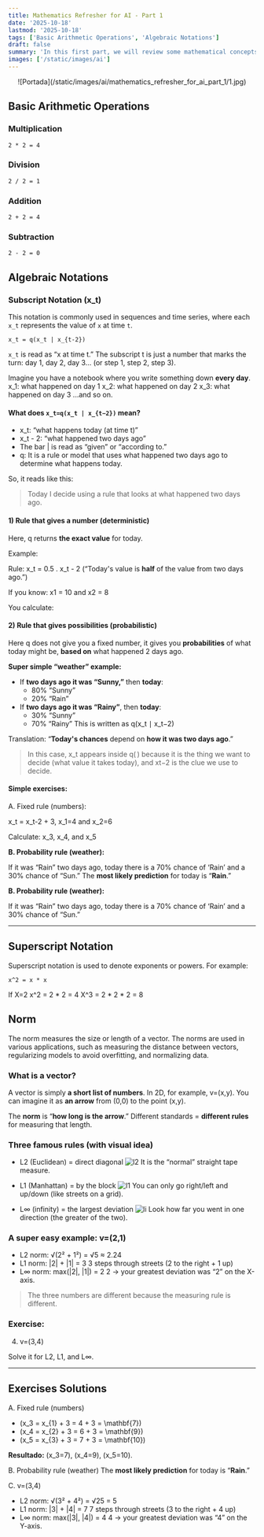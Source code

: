 ```yaml
---
title: Mathematics Refresher for AI - Part 1
date: '2025-10-18'
lastmod: '2025-10-18'
tags: ['Basic Arithmetic Operations', 'Algebraic Notations']
draft: false
summary: 'In this first part, we will review some mathematical concepts that are fundamental for understanding Artificial Intelligence and Machine Learning algorithms.'
images: ['/static/images/ai']
---
```


<p align="center">
  ![Portada](/static/images/ai/mathematics_refresher_for_ai_part_1/1.jpg)
</p>

<TOCInline toc={props.toc} exclude="Introduction" />

## Basic Arithmetic Operations

### Multiplication
```
2 * 2 = 4
```

### Division
```
2 / 2 = 1
``` 

### Addition
```
2 + 2 = 4
```

### Subtraction
```
2 - 2 = 0
``` 

## Algebraic Notations

### Subscript Notation (x_t)
This notation is commonly used in sequences and time series, where each `x_t` represents the value of `x` at time `t`.
```
x_t = q(x_t | x_{t-2})
```

`x_t` is read as “x at time t.” The subscript t is just a number that marks the turn: day 1, day 2, day 3... (or step 1, step 2, step 3).

Imagine you have a notebook where you write something down **every day**.
x_1: what happened on day 1
x_2: what happened on day 2
x_3: what happened on day 3
...and so on.

#### What does ```x_t=q(x_t | x_{t−2})``` mean?

- x_t: “what happens today (at time t)”
- x_t - 2: “what happened two days ago”
- The bar | is read as “given” or “according to.”
- q: It is a rule or model that uses what happened two days ago to determine what happens today.

So, it reads like this:
> Today I decide using a rule that looks at what happened two days ago.

#### 1) Rule that gives a number (deterministic)

Here, q returns **the exact value** for today.

Example:

Rule: x_t = 0.5 . x_t - 2  (“Today's value is **half** of the value from two days ago.”)

If you know: x1 = 10 and x2 = 8

You calculate:

#### 2) Rule that gives possibilities (probabilistic)
Here q does not give you a fixed number, it gives you **probabilities** of what today might be, **based on** what happened 2 days ago.

**Super simple “weather” example:**
- If **two days ago it was “Sunny,”** then **today**:
    - 80% “Sunny”
    - 20% “Rain”
- If **two days ago it was “Rainy”**, then **today**:
    - 30% “Sunny”
    - 70% “Rainy”
This is written as q(x_t ∣ x_t−2)

Translation: “**Today's chances** depend on **how it was two days ago**.”

> In this case, x_t appears inside q( ) because it is the thing we want to decide (what value it takes today), and xt−2 is the clue we use to decide.

#### Simple exercises:

A. Fixed rule (numbers):

x_t = x_t-2 + 3, x_1=4 and x_2=6

Calculate: x_3, x_4, and x_5

**B. Probability rule (weather):**

If it was “Rain” two days ago, today there is a 70% chance of ‘Rain’ and a 30% chance of “Sun.”
The **most likely prediction** for today is “**Rain**.”

**B. Probability rule (weather):**

If it was “Rain” two days ago, today there is a 70% chance of ‘Rain’ and a 30% chance of “Sun.”




---

## Superscript Notation
Superscript notation is used to denote exponents or powers. For example:
```
x^2 = x * x 
```

If X=2
x^2 = 2 * 2 = 4
X^3 = 2 * 2 * 2 =  8

## Norm 
The norm measures the size or length of a vector. 
The norms are used in various applications, such as measuring the distance between vectors, regularizing models to avoid overfitting, and normalizing data.

### What is a vector?

A vector is simply **a short list of numbers**. In 2D, for example, v=(x,y).
You can imagine it as **an arrow** from (0,0) to the point (x,y).

The **norm** is “**how long is the arrow**.”
Different standards = **different rules** for measuring that length.

### Three famous rules (with visual idea)

- L2 (Euclidean) = direct diagonal
![l2](/static/images/ai/mathematics_refresher_for_ai_part_1/2.png)
It is the “normal” straight tape measure.

- L1 (Manhattan) = by the block
![l1](/static/images/ai/mathematics_refresher_for_ai_part_1/3.png)
You can only go right/left and up/down (like streets on a grid).

- L∞ (infinity) = the largest deviation
![li](/static/images/ai/mathematics_refresher_for_ai_part_1/4.png)
Look how far you went in one direction (the greater of the two).

### A super easy example: v=(2,1)

- L2 norm: √(2² + 1²) = √5 ≈ 2.24
- L1 norm: |2| + |1| = 3
3 steps through streets (2 to the right + 1 up)    
- L∞ norm: max(|2|, |1|) = 2
2 → your greatest deviation was “2” on the X-axis.

> The three numbers are different because the measuring rule is different.

### Exercise:
4) v=(3,4)

Solve it for L2, L1, and L∞.

---

## Exercises Solutions
A. Fixed rule (numbers)
* (x_3 = x_{1} + 3 = 4 + 3 = \mathbf{7})
* (x_4 = x_{2} + 3 = 6 + 3 = \mathbf{9})
* (x_5 = x_{3} + 3 = 7 + 3 = \mathbf{10})

**Resultado:** (x_3=7), (x_4=9), (x_5=10).

B. Probability rule (weather)
The **most likely prediction** for today is “**Rain**.”

C. v=(3,4)

- L2 norm: √(3² + 4²) = √25 = 5
- L1 norm: |3| + |4| = 7
7 steps through streets (3 to the right + 4 up)
- L∞ norm: max(|3|, |4|) = 4
4 → your greatest deviation was “4” on the Y-axis.